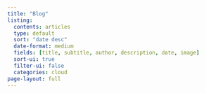 ```yaml
---
title: "Blog"
listing: 
  contents: articles
  type: default
  sort: "date desc"
  date-format: medium
  fields: [title, subtitle, author, description, date, image]
  sort-ui: true
  filter-ui: false
  categories: cloud
page-layout: full
---
```


